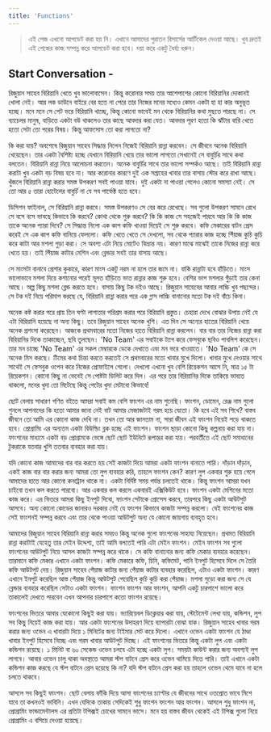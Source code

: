```yaml
---
title: 'Functions'
---
```


> এই পেজ এখনো আপডেট করা হয় নি। এখানে আমাদের পুরাতন রিসার্সের আর্টিকেল দেওয়া আছে। খুব দ্রুতই এই পেজের কাজ সম্পন্ন করে আপডেট করা হবে। দয়া করে একটু ধৈর্য্য ধরুন।

## Start Conversation -
রিজুয়ান সাহেব বিরিয়ানি খেতে খুব ভালোবাসেন। কিন্তু করোনার সময় তার আশেপাশের কোনো বিরিয়ানির দোকানই খোলা নেই। আর লক ডাউনে বাইরে বের হতে না পেরে তার নিজের মনের মধ্যেও কেমন একটা হা হা কার অনুভূত হচ্ছে। মনে মনে সে পেট ভরে বিরিয়ানি খাচ্ছে, কিন্তু কোনো ভাবেই মন থেকে বিরিয়ানির কথা মুছতে পারছে না। সে ব্যাচেলর মানুষ, বাড়িতে একটা বউ থাকলেও তার কাছে আবদার করা যেত। আবদার পূরণ হতো কি ঝাঁটার বারি খেতে হতো সেটা তো পরের বিষয়। কিন্তু আফসোস তো করা লাগতো না?

কি করা যায়? অবশেষে রিজুয়ান সাহেব সিদ্ধান্ত নিলেন নিজেই বিরিয়ানি রান্না করবেন। সে জীবনে অনেক বিরিয়ানি খেয়েছেন। তার একটা বৈশিষ্ট্য হচ্ছে যেখানে বিরিয়ানি খেয়ে তার ভালো লাগতো সেখানেই সে বাবুর্চির সাথে কথা বলতেন। বিরিয়ানি রান্না নিয়ে আলোচনা করতেন। অনেক বাবুর্চির সাথে তার ভালো সম্পর্কও আছে। তাই বিরিয়ানি রান্না করাটা খুব একটা বড় বিষয় হবে না। আর করোনার কারণে দুই এক সপ্তাহের খাবার তার বাসায় স্টোর করে রাখা আছে। খুঁজলে বিরিয়ানি রান্না করার সমস্ত উপকরণ সবই পাওয়া যাবে। দুই একটা না পাওয়া গেলেও কোনো সমস্যা নেই। সে তো আর ৫ তারা হোটেলের বাবুর্চি না যে সব পার্ফেক্ট হতে হবে।

ডিসিশন ফাইনাল, সে বিরিয়ানি রান্না করবে। সমস্ত উপকরণও সে বের করে রেখেছে। সব গুলো উপকরণ সামনে রেখে সে বসে বসে ভাবছে কিভাবে কি করবে? কোথা থেকে শুরু করবে? কি কি কাজ সে সহজেই পারবে আর কি কি কাজ তাকে অনেক প্যারা দিবে? সে সিদ্ধান্ত নিলো এক কাপ কফি খাওয়া দিয়েই সে শুরু করবে। কফি মেকারের বাটন প্রেস করেই সে এক কাপ কফি বানিয়ে ফেললো। কফি খেতে খেতে সে দেখলো, সব থেকে প্যারার কাজ হচ্ছে পিঁয়াজ কুচি কুচি করে কাটা আর মশলা গুড়া করা। সে অবশ্য এটা নিয়ে মোটেও বিভ্রান্ত নয়। কারণ মাঝে মাঝেই তাকে নিজের রান্না করে খেতে হয়। তাই পিঁয়াজ কাটার মেশিন এবং ব্লেন্ডার সবই তার বাসায় আছে।

সে মাংসটা বানাবে প্রেশার কুকারে, কারণ মাংস একটু নরম না হলে তার জমে না। বাকি রান্নাটা হবে হাঁড়িতে। মাংস ভালোভাবে মশলা দিয়ে কশানোর পরেই মূলত হাঁড়িতে ভাত রান্নার কাজ শুরু হবে। বেশির ভাগ মশলার গুঁড়াই তার কেনা আছে। অল্প কিছু মশলা ব্লেন্ড করতে হবে। বাসায় কিছু টক দইও আছে। রিজুয়ান সাহেবের আবার লাচ্চি খুব পছন্দের। সে টক দই নিয়ে পরিমাপ করছে যে, বিরিয়ানি রান্না করার পরে এক গ্লাস লাচ্চি বানানোর মতো টক দই বাঁচে কিনা।

অনেক কষ্ট করার পরে প্রায় তিন ঘণ্টা লাগাতার পরিশ্রম করার পরে বিরিয়ানি প্রস্তুত। চেহারা দেখে বোঝার উপায় নেই যে এটা বিরিয়ানি হয়েছে না অন্য কিছু। তবে রিজুয়ান সাহেব অনেক খুশি। এত দিন সে অন্যের হাতের বিরিয়ানি খেয়ে অনেক প্রশংসা করেছেন। আজকে প্রথমবারের মতো নিজের হাতে বিরিয়ানি রান্না করলেন। বার বার তার নিজের রান্না করা বিরিয়ানির দিকে তাকাচ্ছেন, ছবি তুলছেন। 'No Team' এর সবাইকে ট্যাগ করে ফেসবুকে ছবিও পাবলিশ করেছেন। তার মন চাচ্ছে 'No Team' এর সকল মেম্বারকে ডেকে দেখাতে এবং মন ভরে খাওয়াতে। 'No Team' কে সে অনেক মিস করছে। টিমের কথা চিন্তা করতে করতেই সে প্রথমবারের মতো খাবার মুখে দিলো। খাবার মুখে দেওয়ার সাথে সাথেই সে ফেসবুক ওপেন করে নিজের প্রোফাইলে গেলো। দেখলো এখনো খুব বেশি রিয়েকশন আসে নি, মাত্র ১৫ টা রিয়েকশন। কোনো কিছু না ভেবেই সে পোষ্টটা ডিলিট করে দিল। এর পরে তার বিরিয়ানির দিকে তাকিয়ে ভাবতে থাকলো, মনের খুদা তো মিটেছে কিন্তু পেটের খুদা মেটাবো কিভাবে!

ছোট বেলায় সাধারণ গণিত বইতে আমরা সবাই কম বেশি ফাংশন এর নাম শুনেছি। ফাংশন, ডোমেন, রেঞ্জ নাম গুলো শুনলে আপনাদের কি হতো আমার জানা নেই বাট আমার মেজাজটাই গরম হয়ে যেতো। কি হবে এই সব শিখে? বাস্তব জীবনে তো আমি এর কোনো কাজ দেখি না। তখন তো আর জানতাম না, সারা জীবন এই ফাংশন নিয়েই পড়ে থাকতে হবে। প্রোগ্রামিং এর অন্যতম একটা বিউল্ডিং ব্লক হচ্ছে এই ফাংশন। ফাংশন ছাড়া কোনো কিছু কল্পনায় করা যায় না। ফাংশনের মাধ্যমে একটা বড় প্রোগ্রামকে ভেঙ্গে ছোট ছোট ইউনিটে রূপান্তর করা যায়। পরবর্তীতে এই ছোট সমাধানের টুকরাকে যতবার খুশি ততবার ব্যবহার করা যায়।

যদি কোনো কাজ আমাদের বার বার করতে হয় সেই কাজটা দিয়ে আমরা একটা ফাংশন বানাতে পারি। দাঁড়ান দাঁড়ান, একই কাজ বার বার করার জন্য আমরা তো লুপ ব্যবহার করি, তাহলে ফাংশন কেন? কারণ লুপ একবার শুরু হয়ে গেলে আমাদের হাতে আর কোনো কনট্রোল থাকে না। একটা নির্দিষ্ট সময় পর্যন্ত চলতেই থাকে। কিন্তু ফাংশন আমরা যখন চাইবো তখন কল করতে পারবো। আর একবার কল করলে একবারই এক্সিকিউট হবে। ফাংশন একটা মেশিনের মতো কাজ করে। এর ভিতরে আমরা কিছু ইনপুট দিবো, ফাংশন সেটাকে প্রোসেস করবে, তারপরে কিছু একটা আউটপুট আসবে। অন্য কোনো কোডের জানারও দরকার নেই যে ফাংশন কিভাবে কাজটা সম্পন্ন করলো। যেই ফাংশনের কাজ সেই ফাংশনই সম্পন্ন করবে এবং তার থেকে পাওয়া আউটপুট অন্য যে কোনো জায়গায় ব্যবহৃত হবে।

আমাদের রিজুয়ান সাহেব বিরিয়ানি রান্না করার সময়ও কিন্তু অনেক গুলো ফাংশনের সাহায্য নিয়েছেন। প্রথমত বিরিয়ানি রান্না করাটাই যেহেতু তার মেইন উদ্দেশ্য, তাই আমি বলতেই পারি এটা মেইন ফাংশন। মেইন ফাংশন সব গুলো ফাংশনের আউটপুট নিয়ে আসল কাজটা সম্পন্ন করে থাকে। সে কফি বানানোর জন্য কফি মেকার ব্যবহার করেছেন। তারমানে কফি মেকার এখানে একটা ফাংশন। কফি মেকারে কফি, চিনি, কফিমেট, পানি ইনপুট হিসেবে দিলে সে তৈরি কফি আউটপুট দেয়। রিজুয়ান সাহেব পেঁয়াজ কাটার জন্য পেঁয়াজ কাটার ব্যবহার করেছিল, এটাও একটা ফাংশন। কারণ এখানে ইনপুট করেছিল আস্ত পেঁয়াজ কিন্তু আউটপুট পেয়েছিল কুচি কুচি করা পেঁয়াজ। মশলা গুড়ো করা জন্য সে যে ব্লেন্ডার ব্যবহার করেছিল সেটাও একটা ফাংশন। ফাংশন ফাংশন আর ফাংশন, আপনি একটু চারপাশে ভালো করে তাকালেই দেখতে পারবেন এখন আপনার চারপাশে কতো ফাংশন রয়েছে।

ফাংশনের ভিতরে আবার যেকোনো কিছুই করা যায়। ভ্যারিয়েবল ডিক্লেয়ার করা যায়, স্টেটেমেন্ট লেখা যায়, কন্ডিশন, লুপ সব কিছু নিয়েই কাজ করা যায়। আর একটা ফাংশনের উদাহরণ দিয়ে ব্যাপারটা বোঝা যাক। রিজুয়ান সাহেব খাবার গরম করার জন্য ওভেন এ খাবারটা দিয়ে ১ মিনিটের জন্য টাইমার সেট করে দিলো। এখানে ওভেন একটা ফাংশন যে ঠাণ্ডা খাবার ইনপুট হিসেবে নিচ্ছে এবং গরম খাবার আউটপুট দিচ্ছে। এই ফাংশনের ভিতরে কিন্তু একটা লুপ এবং একটা কন্ডিশন রয়েছে। ১ মিনিট বা ৬০ সেকেন্ড ওভেন চলবে এটা হচ্ছে একটা লুপ। সময়টা কাউন্ট করার জন্য অবশ্যই লুপ লাগবে। আবার ওভেন চালু থাকা অবস্থাতে আমরা স্টপ বাটনে প্রেস করে ওভেন থামিয়ে দিতে পারি। তাই এখানে একটা কন্ডিশন কাজ করছে যে স্টপ বাটনে প্রেস হয়েছে কি না? যদি স্টপ বাটনে প্রেস করা হয় তাহলে ওভেন থেমে যাবে না হলে চলতে থাকবে।

আসলে সব কিছুই ফাংশন। ছোট বেলায় ফাঁকি দিয়ে আসা ফাংশনের চ্যাপ্টার যে জীবনের সাথে ওতপ্রোত ভাবে মিশে যাবে তা কখনওই ভাবিনি। এখন যেদিকে তাকায় সেদিকেই শুধু ফাংশন ফাংশন আর ফাংশন। আসলে শুধু ফাংশন না, প্রোগ্রামিং ফান্ডামেন্টালস এর প্রতিটা টপিক্সই চোখের সামনে ভাসে। মনে হয় বাস্তব জীবন থেকেই এই টপিক্স গুলো নিয়ে প্রোগ্রামিং এ বসিয়ে দেওয়া হয়েছে।
